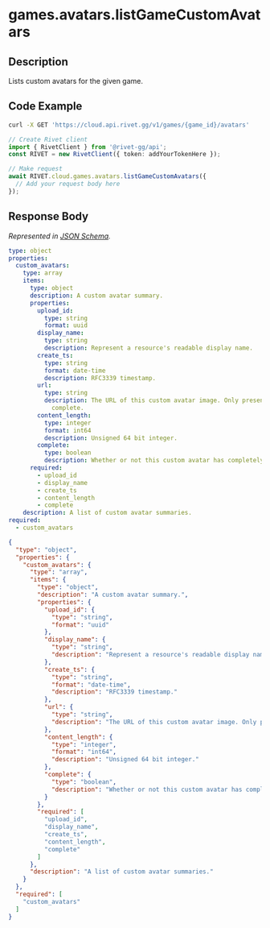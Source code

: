 
# games.avatars.listGameCustomAvatars

## Description

Lists custom avatars for the given game.


## Code Example

<CodeGroup title='Request' tag='GET' label='https://cloud.api.rivet.gg/v1/games/{game_id}/avatars'>

```bash {{ title: 'cURL' }}
curl -X GET 'https://cloud.api.rivet.gg/v1/games/{game_id}/avatars'
```

```ts
// Create Rivet client
import { RivetClient } from '@rivet-gg/api';
const RIVET = new RivetClient({ token: addYourTokenHere });

// Make request
await RIVET.cloud.games.avatars.listGameCustomAvatars({
  // Add your request body here
});
```

</CodeGroup>


## Response Body

_Represented in [JSON Schema](https://json-schema.org/)._

<CodeGroup title='Response'>

```yaml
type: object
properties:
  custom_avatars:
    type: array
    items:
      type: object
      description: A custom avatar summary.
      properties:
        upload_id:
          type: string
          format: uuid
        display_name:
          type: string
          description: Represent a resource's readable display name.
        create_ts:
          type: string
          format: date-time
          description: RFC3339 timestamp.
        url:
          type: string
          description: The URL of this custom avatar image. Only present if upload is
            complete.
        content_length:
          type: integer
          format: int64
          description: Unsigned 64 bit integer.
        complete:
          type: boolean
          description: Whether or not this custom avatar has completely been uploaded.
      required:
        - upload_id
        - display_name
        - create_ts
        - content_length
        - complete
    description: A list of custom avatar summaries.
required:
  - custom_avatars

```

```json
{
  "type": "object",
  "properties": {
    "custom_avatars": {
      "type": "array",
      "items": {
        "type": "object",
        "description": "A custom avatar summary.",
        "properties": {
          "upload_id": {
            "type": "string",
            "format": "uuid"
          },
          "display_name": {
            "type": "string",
            "description": "Represent a resource's readable display name."
          },
          "create_ts": {
            "type": "string",
            "format": "date-time",
            "description": "RFC3339 timestamp."
          },
          "url": {
            "type": "string",
            "description": "The URL of this custom avatar image. Only present if upload is complete."
          },
          "content_length": {
            "type": "integer",
            "format": "int64",
            "description": "Unsigned 64 bit integer."
          },
          "complete": {
            "type": "boolean",
            "description": "Whether or not this custom avatar has completely been uploaded."
          }
        },
        "required": [
          "upload_id",
          "display_name",
          "create_ts",
          "content_length",
          "complete"
        ]
      },
      "description": "A list of custom avatar summaries."
    }
  },
  "required": [
    "custom_avatars"
  ]
}
```

</CodeGroup>

